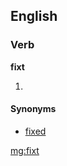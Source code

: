 ==English==

===Verb===
'''fixt'''

# {{obsolete}} {{past of|[[fix]]}}

====Synonyms====
*[[fixed]]

[[mg:fixt]]